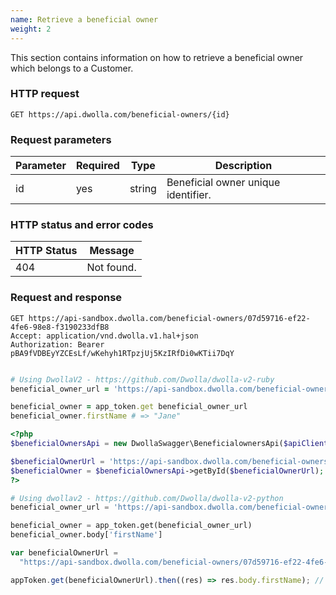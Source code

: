 ```yaml
---
name: Retrieve a beneficial owner
weight: 2
---
```


This section contains information on how to retrieve a beneficial owner which belongs to a Customer.

### HTTP request

`GET https://api.dwolla.com/beneficial-owners/{id}`

### Request parameters

| Parameter | Required | Type   | Description                         |
| --------- | -------- | ------ | ----------------------------------- |
| id        | yes      | string | Beneficial owner unique identifier. |

### HTTP status and error codes

| HTTP Status | Message    |
| ----------- | ---------- |
| 404         | Not found. |

### Request and response

```raw
GET https://api-sandbox.dwolla.com/beneficial-owners/07d59716-ef22-4fe6-98e8-f3190233dfB8
Accept: application/vnd.dwolla.v1.hal+json
Authorization: Bearer pBA9fVDBEyYZCEsLf/wKehyh1RTpzjUj5KzIRfDi0wKTii7DqY


```

```ruby
# Using DwollaV2 - https://github.com/Dwolla/dwolla-v2-ruby
beneficial_owner_url = 'https://api-sandbox.dwolla.com/beneficial-owners/07d59716-ef22-4fe6-98e8-f3190233dfB8'

beneficial_owner = app_token.get beneficial_owner_url
beneficial_owner.firstName # => "Jane"
```

```php
<?php
$beneficialOwnersApi = new DwollaSwagger\BeneficialownersApi($apiClient);

$beneficialOwnerUrl = 'https://api-sandbox.dwolla.com/beneficial-owners/07d59716-ef22-4fe6-98e8-f3190233dfB8';
$beneficialOwner = $beneficialOwnersApi->getById($beneficialOwnerUrl);
?>
```

```python
# Using dwollav2 - https://github.com/Dwolla/dwolla-v2-python
beneficial_owner_url = 'https://api-sandbox.dwolla.com/beneficial-owners/07d59716-ef22-4fe6-98e8-f3190233dfB8'

beneficial_owner = app_token.get(beneficial_owner_url)
beneficial_owner.body['firstName']
```

```javascript
var beneficialOwnerUrl =
  "https://api-sandbox.dwolla.com/beneficial-owners/07d59716-ef22-4fe6-98e8-f3190233dfb8";

appToken.get(beneficialOwnerUrl).then((res) => res.body.firstName); // => 'Jane'
```
